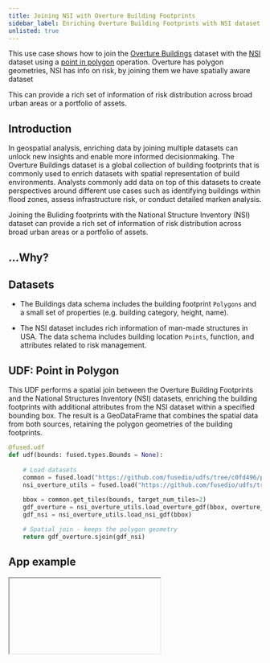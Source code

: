 ```yaml
---
title: Joining NSI with Overture Building Footprints
sidebar_label: Enriching Overture Building Footprints with NSI dataset
unlisted: true
---
```




This use case shows how to join the [Overture Buildings](https://docs.overturemaps.org/guides/buildings/#14/32.58453/-117.05154/0/60) dataset with the [NSI](https://www.hec.usace.army.mil/confluence/nsi/) dataset using a [point in polygon](/user-guide/transform/geospatial/point-in-polygon/) operation. Overture has polygon geometries, NSI has info on risk, by joining them we have spatially aware dataset


This can provide a rich set of information of risk distribution across broad urban areas or a portfolio of assets.



## Introduction
In geospatial analysis, enriching data by joining multiple datasets can unlock new insights and enable more informed decisionmaking. The Overture Buildings dataset is a global collection of building footprints that is commonly used to enrich datasets with spatial representation of build environments. Analysts commonly add data on top of this datasets to create perspectives around different use cases such as identifying buildings within flood zones, assess infrastructure risk, or conduct detailed marken analysis.

Joining the Buliding footprints with the National Structure Inventory (NSI) dataset can provide a rich set of information of risk distribution across broad urban areas or a portfolio of assets.



## ...Why?




## Datasets


- The Buildings data schema includes the building footprint `Polygons` and a small set of properties (e.g. building category, height, name).

- The NSI dataset includes rich information of man-made structures in USA. The data schema includes building location `Points`, function, and attributes related to risk management.


## UDF: Point in Polygon

This UDF performs a spatial join between the Overture Building Footprints and the National Structures Inventory (NSI) datasets, enriching the building footprints with additional attributes from the NSI dataset within a specified bounding box. The result is a GeoDataFrame that combines the spatial data from both sources, retaining the polygon geometries of the building footprints.


```python showLineNumbers
@fused.udf
def udf(bounds: fused.types.Bounds = None):
    
    # Load datasets
    common = fused.load("https://github.com/fusedio/udfs/tree/c0fd496/public/common").utils
    nsi_overture_utils = fused.load("https://github.com/fusedio/udfs/tree/9c5c8bf/public/Nsi_Overture").utils
    
    bbox = common.get_tiles(bounds, target_num_tiles=2)
    gdf_overture = nsi_overture_utils.load_overture_gdf(bbox, overture_type="building")
    gdf_nsi = nsi_overture_utils.load_nsi_gdf(bbox)

    # Spatial join - keeps the polygon geometry
    return gdf_overture.sjoin(gdf_nsi)
```


## App example






<div style={{marginTop: '2rem'}}>
<Iframe
  id="iframe-1"
  code={CODE}
  requirements={[
    "/pyarrow/pyarrow-17.0.0-cp312-cp312-pyodide_2024_0_wasm32.whl",
    "micropip",
    "pyodide-unix-timezones",
    "requests",
    "yarl",
    "pydeck",

  ]}
  url = "https://www.fused.io/workbench#app/s/a"
  height="250px"
/>
</div>


##### [stash]

overture aims to keep the dataset up to date if buildings change, so can keep datasets up to date by joining. usings GERS (The Global Entity Reference System (GERS) is a framework for structuring, encoding, and matching map data to a shared universal reference. )

todo: link, size, number of points


App:
DESCRIPTION WHAT IS THIS, show it for a small town.
TABLE: compare neighborhoods in a table, top 10 value buildings

Get it right bc this is the template for others to follow.


Structure first.

What is point in polygon, why does it matter. A cookiecutter.
